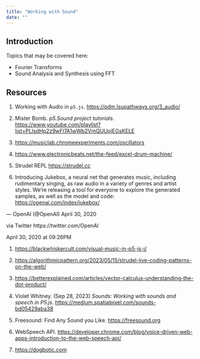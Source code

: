 ```yaml
---
title: "Working with Sound"
date: ""
---
```


## Introduction

Topics that may be covered here:

- Fourier Transforms\
- Sound Analysis and Synthesis using FFT\


## Resources

1. Working with Audio in `p5.js`. <https://pdm.lsupathways.org/3_audio/>

1. Mister Bomb. *p5.Sound project tutorials*. <https://www.youtube.com/playlist?list=PLIsdHp2z9wFl7A1wWb2VmQUUojEGsKELE>

1. <https://musiclab.chromeexperiments.com/oscillators>

1. <https://www.electronicbeats.net/the-feed/excel-drum-machine/>

2. Strudel REPL <https://strudel.cc>

3. Introducing Jukebox, a neural net that generates music, including rudimentary singing, as raw audio in a variety of genres and artist styles. We're releasing a tool for everyone to explore the generated samples, as well as the model and code: <https://openai.com/index/jukebox/>

 — OpenAI (@OpenAI) April 30, 2020

 via Twitter https://twitter.com/OpenAI
 
 April 30, 2020 at 09:26PM

1. <https://blackwhiskercult.com/visual-music-in-p5-js-i/>

1. <https://algorithmicpattern.org/2023/05/15/strudel-live-coding-patterns-on-the-web/>

1. <https://betterexplained.com/articles/vector-calculus-understanding-the-dot-product/>

1. Violet Whitney. (Sep 28, 2023) *Sounds: Working with sounds and speech in P5.js*. <https://medium.spatialpixel.com/sounds-bd05429aba38>

1. Freesound: Find Any Sound you Like. <https://freesound.org>

1. WebSpeech API. <https://developer.chrome.com/blog/voice-driven-web-apps-introduction-to-the-web-speech-api/>

1. <https://dogbotic.com>



